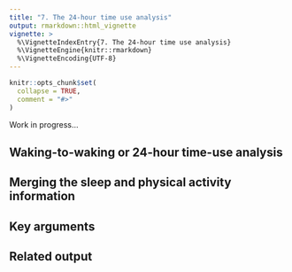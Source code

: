 ---
title: "7. The 24-hour time use analysis"
output: rmarkdown::html_vignette
vignette: >
  %\VignetteIndexEntry{7. The 24-hour time use analysis}
  %\VignetteEngine{knitr::rmarkdown}
  %\VignetteEncoding{UTF-8}
---

```{r, include = FALSE}
knitr::opts_chunk$set(
  collapse = TRUE,
  comment = "#>"
)
```

Work in progress...

## Waking-to-waking or 24-hour time-use analysis

## Merging the sleep and physical activity information

## Key arguments

## Related output

